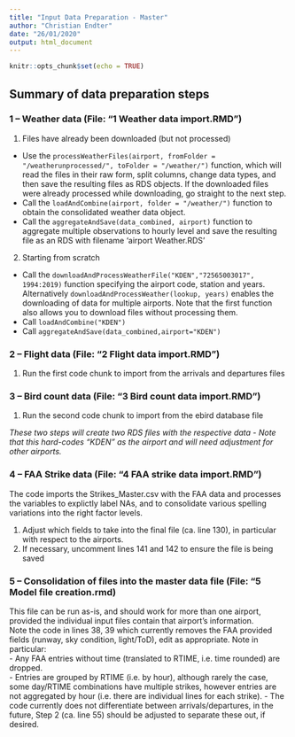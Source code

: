 ```yaml
---
title: "Input Data Preparation - Master"
author: "Christian Endter"
date: "26/01/2020"
output: html_document
---
```


```r
knitr::opts_chunk$set(echo = TRUE)
```

## Summary of data preparation steps

### 1 -- Weather data (File: "1 Weather data import.RMD")
1. Files have already been downloaded (but not processed)  
- Use the `processWeatherFiles(airport, fromFolder = "/weatherunprocessed/", toFolder = "/weather/")` function, which will read the files in their raw form, split columns, change data types, and then save the resulting files as RDS objects. If the downloaded files were already processed while downloading, go straight to the next step.  
- Call the `loadAndCombine(airport, folder = "/weather/")` function to obtain the consolidated weather data object.  
- Call the `aggregateAndSave(data_combined, airport)` function to aggregate multiple observations to hourly level and save the resulting file as an RDS with filename 'airport Weather.RDS'
  
2. Starting from scratch  
- Call the `downloadAndProcessWeatherFile("KDEN","72565003017", 1994:2019)` function specifying the airport code, station and years. Alternatively `downloadAndProcessWeather(lookup, years)` enables the downloading of data for multiple airports. Note that the first function also allows you to download files without processing them.
- Call `loadAndCombine("KDEN")`
- Call `aggregateAndSave(data_combined,airport="KDEN")`


### 2 -- Flight data (File: "2 Flight data import.RMD")
1. Run the first code chunk to import from the arrivals and departures files

### 3 -- Bird count data (File: "3 Bird count data import.RMD")
1. Run the second code chunk to import from the ebird database file  

*These two steps will create two RDS files with the respective data - Note that this hard-codes "KDEN" as the airport and will need adjustment for other airports.*

### 4 -- FAA Strike data (File: "4 FAA strike data import.RMD")
The code imports the Strikes_Master.csv with the FAA data and processes the variables to explictly label NAs, and to consolidate various spelling variations into the right factor levels.  

1. Adjust which fields to take into the final file (ca. line 130), in particular with respect to the airports.
2. If necessary, uncomment lines 141 and 142 to ensure the file is being saved

### 5 -- Consolidation of files into the master data file (File: "5 Model file creation.rmd)  

This file can be run as-is, and should work for more than one airport, provided the individual input files contain that airport's information.  
Note the code in lines 38, 39 which currently removes the FAA provided fields (runway, sky condition, light/ToD), edit as appropriate. 
Note in particular:  
- Any FAA entries without time (translated to RTIME, i.e. time rounded) are dropped.  
- Entries are grouped by RTIME (i.e. by hour), although rarely the case, some day/RTIME combinations have multiple strikes, however entries are not aggregated by hour (i.e. there are individual lines for each strike).
- The code currently does not differentiate between arrivals/departures, in the future, Step 2 (ca. line 55) should be adjusted to separate these out, if desired.




